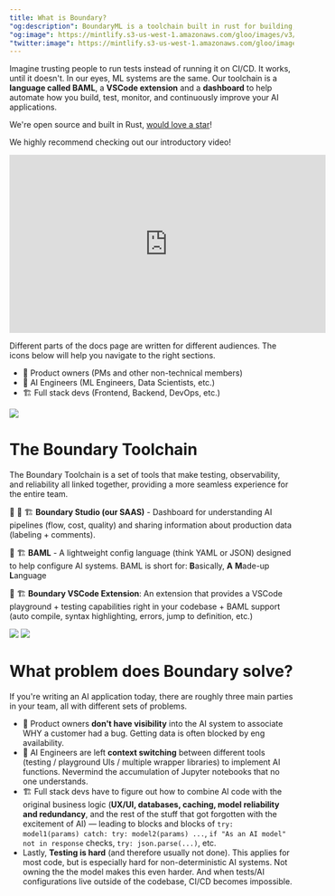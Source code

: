 ```yaml
---
title: What is Boundary?
"og:description": BoundaryML is a toolchain built in rust for building, testing, monitoring, and improving AI applications. Imagine trusting people to run tests instead of running it on CI/CD. It works, until it doesn't. ML systems are the same. Our toolchain is a language called **BAML**, a **VSCode extension** and a **dashboard** that all work together.
"og:image": https://mintlify.s3-us-west-1.amazonaws.com/gloo/images/v3/AITeam.png
"twitter:image": https://mintlify.s3-us-west-1.amazonaws.com/gloo/images/v3/AITeam.png
---
```


Imagine trusting people to run tests instead of running it on CI/CD. It works, until it doesn't. In our eyes, ML systems are the same. Our toolchain is a **language called BAML**, a **VSCode extension** and a **dashboard** to help automate how you build, test, monitor, and continuously improve your AI applications.

We're open source and built in Rust, [would love a star](https://github.com/GlooHQ/baml)!

We highly recommend checking out our introductory video!

<iframe
  width="560"
  height="315"
  src="https://www.youtube.com/embed/uO6AFlioQoY?si=GlRkIZT7tg_9iEtJ"
  title="YouTube video player"
  frameborder="0"
  allow="accelerometer; autoplay; clipboard-write; encrypted-media; gyroscope; picture-in-picture"
  allowFullScreen
></iframe>

<p/>

<Warning>
  Different parts of the docs page are written for different audiences. The
  icons below will help you navigate to the right sections.
  <ul>
    <li>💼 Product owners (PMs and other non-technical members)</li>
    <li>🔨 AI Engineers (ML Engineers, Data Scientists, etc.)</li>
    <li>🏗️ Full stack devs (Frontend, Backend, DevOps, etc.)</li>
  </ul>
</Warning>
<img src="/images/v3/AITeam.png" />

# The Boundary Toolchain

The Boundary Toolchain is a set of tools that make testing, observability, and reliability all linked together, providing a more seamless experience for the entire team.

💼 🔨 🏗️ **Boundary Studio (our SAAS)** - Dashboard for understanding AI pipelines (flow, cost, quality) and sharing information about production data (labeling + comments).

🔨 🏗️ **BAML** - A lightweight config language (think YAML or JSON) designed to help configure AI systems. BAML is short for: **B**asically, **A** **M**ade-up **L**anguage

🔨 🏗️ **Boundary VSCode Extension**: An extension that provides a VSCode playground + testing capabilities right in your codebase + BAML support (auto compile, syntax highlighting, errors, jump to definition, etc.)

<img src="/images/v3/StepByStep.png" />
<img src="/images/v3/BoundaryToolchain.png" />

# What problem does Boundary solve?

If you're writing an AI application today, there are roughly three main parties in
your team, all with different sets of problems.

- 💼 Product owners **don't have visibility** into the AI system to associate WHY a customer had a bug. Getting data is often blocked by eng availability.
- 🔨 AI Engineers are left **context switching** between different tools (testing / playground UIs / multiple wrapper libraries) to implement AI functions. Nevermind the accumulation of Jupyter notebooks that no one understands.
- 🏗️ Full stack devs have to figure out how to combine AI code with the original business logic (**UX/UI, databases, caching, model reliability and redundancy**, and the rest of the stuff that got forgotten with the excitement of AI) — leading to blocks and blocks of `try: model1(params) catch: try: model2(params) ...`, `if "As an AI model" not in response` checks, `try: json.parse(...)`, etc.
- Lastly, **Testing is hard** (and therefore usually not done). This applies for most code, but is especially hard for non-deterministic AI systems. Not owning the the model makes this even harder. And when tests/AI configurations live outside of the codebase, CI/CD becomes impossible.
